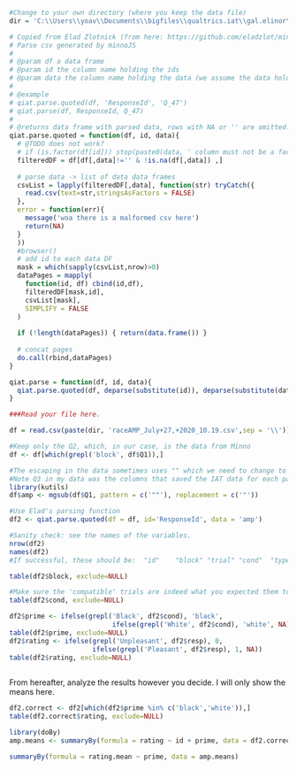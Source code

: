```r
#Change to your own directory (where you keep the data file)
dir = 'C:\\Users\\yoav\\Documents\\bigfiles\\qualtrics.iat\\gal.elinor\\raw'
```

```r
# Copied from Elad Zlotnick (from here: https://github.com/eladzlot/minnojs-qiat/blob/master/qiat.R)
# Parse csv generated by minnoJS
#
# @param df a data frame
# @param id the column name holding the ids
# @param data the column name holding the data (we assume the data holds an array of unnested objects)
#
# @example
# qiat.parse.quoted(df, 'ResponseId', 'Q_47')
# qiat.parse(df, ResponseId, Q_47)
#
# @returns data frame with parsed data, rows with NA or '' are omitted.
qiat.parse.quoted = function(df, id, data){
  # @TODO does not work?
  # if (is.factor(df[id])) stop(paste0(data, ' column must not be a factor'))
  filteredDF = df[df[,data]!='' & !is.na(df[,data]) ,]
  
  # parse data -> list of data data frames
  csvList = lapply(filteredDF[,data], function(str) tryCatch({
    read.csv(text=str,stringsAsFactors = FALSE)
  },
  error = function(err){
    message('woa there is a malformed csv here')
    return(NA)
  }
  ))
  #browser()
  # add id to each data DF
  mask = which(sapply(csvList,nrow)>0)
  dataPages = mapply(
    function(id, df) cbind(id,df),
    filteredDF[mask,id],
    csvList[mask],
    SIMPLIFY = FALSE
  )
  
  if (!length(dataPages)) { return(data.frame()) }
  
  # concat pages
  do.call(rbind,dataPages)
}

qiat.parse = function(df, id, data){
  qiat.parse.quoted(df, deparse(substitute(id)), deparse(substitute(data)))
}
```

```r
###Read your file here.

df = read.csv(paste(dir, 'raceAMP_July+27,+2020_10.19.csv',sep = '\\'))

#Keep only the Q2, which, in our case, is the data from Minno
df <- df[which(grepl('block', df$Q1)),]

```



```r
#The escaping in the data sometimes uses "" which we need to change to " for the parsing.
#Note Q3 in my data was the columns that saved the IAT data for each participant. It might have a different name in your data. 
library(kutils)
df$amp <- mgsub(df$Q1, pattern = c('""'), replacement = c('"'))
```

```r
#Use Elad's parsing function
df2 <- qiat.parse.quoted(df = df, id='ResponseId', data = 'amp')
```

```r
#Sanity check: see the names of the variables.
nrow(df2)
names(df2)
#If successful, these should be:  "id"    "block" "trial" "cond"  "type"  "cat"   "stim"  "resp"  "err"   "rt"    "fb"    
```

```r
table(df2$block, exclude=NULL)

#Make sure the 'compatible' trials are indeed what you expected them to be.
table(df2$cond, exclude=NULL)
```

```r
df2$prime <- ifelse(grepl('Black', df2$cond), 'black', 
                          ifelse(grepl('White', df2$cond), 'white', NA))
table(df2$prime, exclude=NULL)
df2$rating <- ifelse(grepl('Unpleasant', df2$resp), 0, 
                     ifelse(grepl('Pleasant', df2$resp), 1, NA))
table(df2$rating, exclude=NULL)
  
```

From hereafter, analyze the results however you decide. I will only show the means here. 

```r
df2.correct <- df2[which(df2$prime %in% c('black','white')),]
table(df2.correct$rating, exclude=NULL)

library(doBy)
amp.means <- summaryBy(formula = rating ~ id + prime, data = df2.correct)

summaryBy(formula = rating.mean ~ prime, data = amp.means)
```
